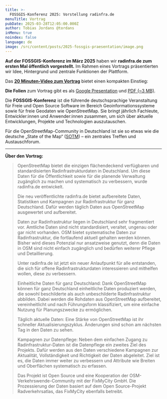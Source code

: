 ```yaml
---
title: >-
  FOSSGIS-Konferenz 2025: Vorstellung radinfra.de
menuTitle: Vortrag
pubDate: 2025-03-28T12:05:00.000Z
author: Tobias Jordans @tordans
inMenu: true
noindex: false
language: de
image: /src/content/posts/2025-fossgis-praesentation/image.png
---
```


**Auf der FOSSGIS-Konferenz im März 2025** haben wir **radinfra.de zum ersten Mal öffentlich vorgestellt.** Im Rahmen eines Vortrags präsentierten wir Idee, Hintergrund und zentrale Funktionen der Plattform.

Das [**20 Minuten-Video zum Vortrag**](https://pretalx.com/fossgis2025/talk/JZYBCA/) bietet einen kompakten Einstieg:

<YouTubePreview
  link="https://pretalx.com/fossgis2025/talk/JZYBCA/"
  previewImage="/src/content/posts/2025-fossgis-praesentation/video-preview.png"
/>

**Die Folien** zum Vortrag gibt es als [Google Presentation](https://docs.google.com/presentation/d/1vMXgurdoQmPPwu4tn4_Yl86FT059L-f5LrkMRGKITSY/edit?usp=sharing) und [PDF (\~3 MB)](https://pretalx.com/media/fossgis2025/submissions/JZYBCA/resources/FOSSGIS_2025_V_Ul1H9cO.pdf).

Die **FOSSGIS-Konferenz** ist die führende deutschsprachige Veranstaltung für Freie und Open Source Software im Bereich Geoinformationssysteme sowie für freie Geodaten wie OpenStreetMap. Sie bringt jährlich Fachleute, Entwickler:innen und Anwender:innen zusammen, um sich über aktuelle Entwicklungen, Projekte und Technologien auszutauschen.

Für die OpenStreetMap-Community in Deutschland ist sie so etwas wie die deutsche „State of the Map“ ([SOTM](https://wiki.openstreetmap.org/wiki/State_of_the_Map)) – ein zentrales Treffen und Austauschforum.

---

**Über den Vortrag:**

> OpenStreetMap bietet die einzigen flächendeckend verfügbaren und standardisierten Radinfrastrukturdaten in Deutschland. Um diese Daten für die Öffentlichkeit sowie für die planende Verwaltung zugänglich zu machen und systematisch zu verbessern, wurde radinfra.de entwickelt.
>
> Die neu veröffentlichte radinfra.de bietet aufbereitete Daten, Statistiken und Kampagnen zur Radinfrastruktur für ganz Deutschland. Dafür werden täglich Daten aus OpenStreetMap ausgewertet und aufbereitet.
>
> Daten zur Radinfrastruktur liegen in Deutschland sehr fragmentiert vor. Amtliche Daten sind nicht standardisiert, veraltet, ungenau oder gar nicht vorhanden. OSM bietet systematische Daten zur Radinfrastruktur, die fortlaufend aktuell gehalten werden können. Bisher wird dieses Potenzial nur ansatzweise genutzt, denn die Daten in OSM sind nicht einfach zugänglich und bedürfen weiterer Pflege und Detaillierung.
>
> Unter radinfra.de ist jetzt ein neuer Anlaufpunkt für alle entstanden, die sich für offene Radinfrastrukturdaten interessieren und mithelfen wollen, diese zu verbessern.
>
> Einheitliche Daten für ganz Deutschland:
> Dank OpenStreetMap können für ganz Deutschland einheitliche Daten produziert werden, die sowohl beschilderte als auch unbeschilderte Radinfrastruktur abbilden. Dabei werden die Rohdaten aus OpenStreetMap aufbereitet, vereinheitlicht und nach Führungsform klassifiziert, um eine einfache Nutzung für Planungszwecke zu ermöglichen.
>
> Täglich aktuelle Daten:
> Eine Stärke von OpenStreetMap ist ihr schneller Aktualisierungszyklus. Änderungen sind schon am nächsten Tag in den Daten zu sehen.
>
> Kampagnen zur Datenpflege:
> Neben dem einfachen Zugang zu Radinfrastruktur-Daten ist die Datenpflege ein zweites Ziel des Projekts. Dafür werden aus den Daten verschiedene Kampagnen zur Aktualität, Vollständigkeit und Richtigkeit der Daten abgeleitet. Ziel ist es, die Daten immer weiter zu verbessern und Attribute wie Breiten und Oberflächen systematisch zu erfassen.
>
> Das Projekt ist Open Source und eine Kooperation der OSM-Verkehrswende-Community mit der FixMyCity GmbH. Die Prozessierung der Daten basiert auf dem Open Source-Projekt Radverkehrsatlas, das FixMyCity ebenfalls betreibt.
